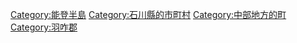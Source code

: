 {{Commonscat|Hodatsushimizu, Ishikawa}}
{{Catmore}}

{{DEFAULTSORT:Hodatsushimizu}}
[[Category:能登半島|Category:能登半島]]
[[Category:石川縣的市町村|Category:石川縣的市町村]]
[[Category:中部地方的町|Category:中部地方的町]]
[[Category:羽咋郡|Category:羽咋郡]]